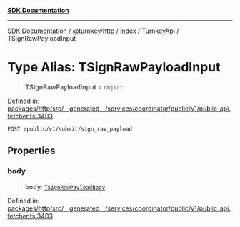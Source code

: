 [**SDK Documentation**](../../../../../../README.mdx)

***

[SDK Documentation](../../../../../../packages.mdx) / [@turnkey/http](../../../../README.mdx) / [index](../../../README.mdx) / [TurnkeyApi](../README.mdx) / TSignRawPayloadInput

# Type Alias: TSignRawPayloadInput

> **TSignRawPayloadInput** = `object`

Defined in: [packages/http/src/\_\_generated\_\_/services/coordinator/public/v1/public\_api.fetcher.ts:3403](https://github.com/tkhq/sdk/blob/078f5423e923fbd1d7fd39440402d7f01d09c3d0/packages/http/src/__generated__/services/coordinator/public/v1/public_api.fetcher.ts#L3403)

`POST /public/v1/submit/sign_raw_payload`

## Properties

### body

> **body**: [`TSignRawPayloadBody`](TSignRawPayloadBody.mdx)

Defined in: [packages/http/src/\_\_generated\_\_/services/coordinator/public/v1/public\_api.fetcher.ts:3403](https://github.com/tkhq/sdk/blob/078f5423e923fbd1d7fd39440402d7f01d09c3d0/packages/http/src/__generated__/services/coordinator/public/v1/public_api.fetcher.ts#L3403)
